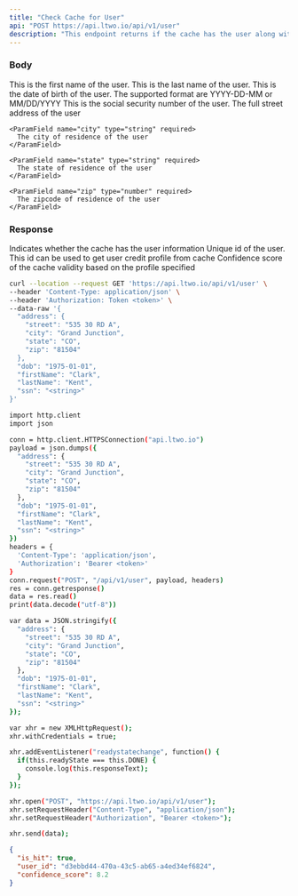 ```yaml
---
title: "Check Cache for User"
api: "POST https://api.ltwo.io/api/v1/user"
description: "This endpoint returns if the cache has the user along with the confidence score and user id"
---
```


### Body

<ParamField body="firstName" type="string" required>
  This is the first name of the user.
</ParamField>

<ParamField body="lastName" type="string" required>
  This is the last name of the user.
</ParamField>

<ParamField body="dob" type="string" required>
  This is the date of birth of the user. The supported format are YYYY-DD-MM or MM/DD/YYYY
</ParamField>

<ParamField body="ssn" type="string" optional>
  This is the social security number of the user.
</ParamField>

<ParamField body="address" type="Address Object" required>
  <Expandable title="properties">
    <ParamField name="street" type="string" required>
      The full street address of the user
    </ParamField>

    <ParamField name="city" type="string" required>
      The city of residence of the user
    </ParamField>

    <ParamField name="state" type="string" required>
      The state of residence of the user
    </ParamField>

    <ParamField name="zip" type="number" required>
      The zipcode of residence of the user
    </ParamField>
  </Expandable>
</ParamField>

### Response

<ResponseField name="is_hit" type="boolean" required>
  Indicates whether the cache has the user information
</ResponseField>

<ResponseField name="user_id" type="string">
  Unique id of the user. This id can be used to get user credit profile from cache
</ResponseField>

<ResponseField name="confidence_score" type="decimal">
  Confidence score of the cache validity based on the profile specified
</ResponseField>

<RequestExample>

```bash cURL
curl --location --request GET 'https://api.ltwo.io/api/v1/user' \
--header 'Content-Type: application/json' \
--header 'Authorization: Token <token>' \
--data-raw '{
  "address": {
    "street": "535 30 RD A",
    "city": "Grand Junction",
    "state": "CO",
    "zip": "81504"
  },
  "dob": "1975-01-01",
  "firstName": "Clark",
  "lastName": "Kent",
  "ssn": "<string>"
}'
```

``` bash Python
import http.client
import json

conn = http.client.HTTPSConnection("api.ltwo.io")
payload = json.dumps({
  "address": {
    "street": "535 30 RD A",
    "city": "Grand Junction",
    "state": "CO",
    "zip": "81504"
  },
  "dob": "1975-01-01",
  "firstName": "Clark",
  "lastName": "Kent",
  "ssn": "<string>"
})
headers = {
  'Content-Type': 'application/json',
  'Authorization': 'Bearer <token>'
}
conn.request("POST", "/api/v1/user", payload, headers)
res = conn.getresponse()
data = res.read()
print(data.decode("utf-8"))
```

``` bash JavaScript
var data = JSON.stringify({
  "address": {
    "street": "535 30 RD A",
    "city": "Grand Junction",
    "state": "CO",
    "zip": "81504"
  },
  "dob": "1975-01-01",
  "firstName": "Clark",
  "lastName": "Kent",
  "ssn": "<string>"
});

var xhr = new XMLHttpRequest();
xhr.withCredentials = true;

xhr.addEventListener("readystatechange", function() {
  if(this.readyState === this.DONE) {
    console.log(this.responseText);
  }
});

xhr.open("POST", "https://api.ltwo.io/api/v1/user");
xhr.setRequestHeader("Content-Type", "application/json");
xhr.setRequestHeader("Authorization", "Bearer <token>");

xhr.send(data);
```

</RequestExample>

<ResponseExample>

```json Response
{
  "is_hit": true,
  "user_id": "d3ebbd44-470a-43c5-ab65-a4ed34ef6824",
  "confidence_score": 8.2
}
```

</ResponseExample>
